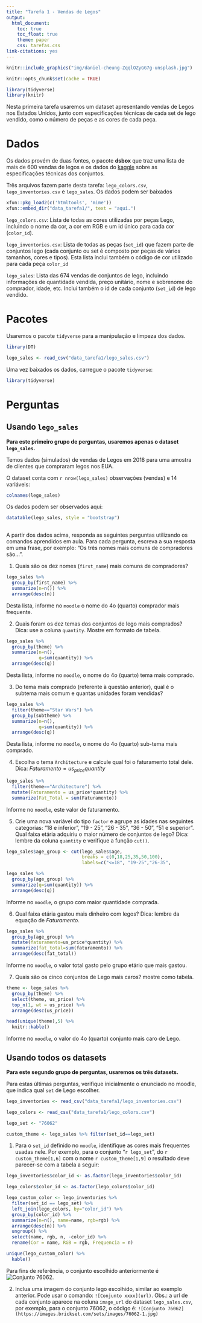 ```yaml
---
title: "Tarefa 1 - Vendas de Legos"
output: 
  html_document:
    toc: true
    toc_float: true
    theme: paper
    css: tarefas.css
link-citations: yes
---
```



```r

knitr::include_graphics("img/daniel-cheung-ZqqlOZyGG7g-unsplash.jpg")

knitr::opts_chunk$set(cache = TRUE)

library(tidyverse)
library(knitr)

```

Nesta primeira tarefa usaremos um dataset apresentando vendas de Legos nos Estados Unidos, junto com especificações técnicas de cada set de lego vendido, como o número de peças e as cores de cada peça.

# Dados

Os dados provém de duas fontes, o pacote **dsbox** que traz uma lista de mais de 600 vendas de legos e os dados do [kaggle](https://www.kaggle.com/datasets/rtatman/lego-database) sobre as especificações técnicas dos conjuntos.

Três arquivos fazem parte desta tarefa: `lego_colors.csv`, `lego_inventories.csv` e `lego_sales`. Os dados podem ser baixados 

```r
xfun::pkg_load2(c('htmltools', 'mime'))
xfun::embed_dir("data_tarefa1/", text = "aqui.")

```

`lego_colors.csv`: Lista de todas as cores utilizadas por peças Lego, incluindo o nome da cor, a cor em RGB e um id único para cada cor (`color_id`).

`lego_inventories.csv`: Lista de todas as peças (`set_id`) que fazem parte de conjuntos lego (cada conjunto ou set é composto por peças de vários tamanhos, cores e tipos). Esta lista inclui também o código de cor utilizado para cada peça `color_id`

`lego_sales`: Lista das 674 vendas de conjuntos de lego, incluindo informações de quantidade vendida, preço unitário, nome e sobrenome do comprador, idade, etc. Inclui também o id de cada conjunto (`set_id`) de lego vendido.


# Pacotes

Usaremos o pacote `tidyverse` para a manipulação e limpeza dos dados. 


```r

library(DT)

lego_sales <- read_csv("data_tarefa1/lego_sales.csv")

```


Uma vez baixados os dados, carregue o pacote `tidyverse`:

```r
library(tidyverse)

```

# Perguntas

## Usando `lego_sales`

**Para este primeiro grupo de perguntas, usaremos apenas o dataset `lego_sales`.**

Temos dados (simulados) de vendas de Legos em 2018 para uma amostra de clientes que compraram legos nos EUA.

O dataset conta com `r nrow(lego_sales)` observações (vendas) e 14 variáveis:

```r

colnames(lego_sales)

```

Os dados podem ser observados aqui:

```r

datatable(lego_sales, style = "bootstrap")
  
```


A partir dos dados acima, responda as seguintes perguntas utilizando os comandos aprendidos em aula. Para cada pergunta, escreva a sua resposta em uma frase, por exemplo: "Os três nomes mais comuns de compradores são...".

1. Quais são os dez nomes (`first_name`) mais comuns de compradores?

```r

lego_sales %>% 
  group_by(first_name) %>% 
  summarize(n=n()) %>% 
  arrange(desc(n))
```

Desta lista, informe no `moodle` o nome do 4o (quarto) comprador mais frequente.

2. Quais foram os dez temas dos conjuntos de lego mais comprados? Dica: use a coluna `quantity`. Mostre em formato de tabela.

```r
lego_sales %>% 
  group_by(theme) %>% 
  summarize(n=n(),
            q=sum(quantity)) %>% 
  arrange(desc(q))
```

Desta lista, informe no `moodle`, o nome do 4o (quarto) tema mais comprado.

3. Do tema mais comprado (referente à questão anterior), qual é o subtema mais comum e quantas unidades foram vendidas?

```r
lego_sales %>% 
  filter(theme=="Star Wars") %>% 
  group_by(subtheme) %>% 
  summarize(n=n(),
            q=sum(quantity)) %>% 
  arrange(desc(q))
```

Desta lista, informe no `moodle`, o nome do 4o (quarto) sub-tema mais comprado.

4. Escolha o tema `Architecture` e calcule qual foi o faturamento total dele. Dica: $Faturamento=us_{price}quantity$

```r

lego_sales %>% 
  filter(theme=="Architecture") %>% 
  mutate(Faturamento = us_price*quantity) %>% 
  summarize(Fat_Total = sum(Faturamento))
```

Informe no `moodle`, este valor de faturamento.

5. Crie uma nova variável do tipo `factor` e agrupe as idades nas
seguintes categorias: "18 e inferior", "19 - 25", "26 - 35", "36 - 50", "51 e superior". Qual faixa etária adquiriu o maior número de conjuntos de lego? Dica: lembre da coluna `quantity` e verifique a função `cut()`.

```r

lego_sales$age_group <- cut(lego_sales$age, 
                            breaks = c(0,18,25,35,50,100),
                            labels=c("<=18", "19-25","26-35",                                                            "36-50",">=51")) 
```

```r
lego_sales %>% 
  group_by(age_group) %>% 
  summarize(q=sum(quantity)) %>% 
  arrange(desc(q))
```

Informe no `moodle`, o grupo com maior quantidade comprada.

6. Qual faixa etária gastou mais dinheiro com legos? Dica: lembre da equação de $Faturamento$.

```r
lego_sales %>% 
  group_by(age_group) %>% 
  mutate(faturamento=us_price*quantity) %>% 
  summarize(fat_total=sum(faturamento)) %>% 
  arrange(desc(fat_total))
```

Informe no `moodle`, o valor total gasto pelo grupo etário que mais gastou.

7. Quais são os cinco conjuntos de Lego mais caros? mostre como tabela.

```r
theme <- lego_sales %>% 
  group_by(theme) %>% 
  select(theme, us_price) %>% 
  top_n(1, wt = us_price) %>% 
  arrange(desc(us_price))

head(unique(theme),5) %>% 
  knitr::kable()
```

Informe no `moodle`, o valor do 4o (quarto) conjunto mais caro de Lego.

## Usando todos os datasets

**Para este segundo grupo de perguntas, usaremos os três datasets.**

Para estas últimas perguntas, verifique inicialmente o enunciado no moodle, que indica qual `set` de Lego escolher.

```r

lego_inventories <- read_csv("data_tarefa1/lego_inventories.csv")

lego_colors <- read_csv("data_tarefa1/lego_colors.csv")

lego_set <- "76062"

custom_theme <- lego_sales %>% filter(set_id==lego_set)


```

1) Para o `set_id` definido no `moodle`, identifique as cores mais frequentes usadas nele. Por exemplo, para o conjunto "`r lego_set`", do `r custom_theme[1,6]` com o nome `r custom_theme[1,9]` o resultado deve parecer-se com a tabela a seguir:

```r

lego_inventories$color_id <- as.factor(lego_inventories$color_id)

lego_colors$color_id <- as.factor(lego_colors$color_id)

lego_custom_color <- lego_inventories %>% 
  filter(set_id == lego_set) %>% 
  left_join(lego_colors, by="color_id") %>% 
  group_by(color_id) %>% 
  summarize(n=n(), name=name, rgb=rgb) %>% 
  arrange(desc(n)) %>% 
  ungroup() %>% 
  select(name, rgb, n, -color_id) %>% 
  rename(Cor = name, RGB = rgb, Frequencia = n)

unique(lego_custom_color) %>% 
  kable()
```


Para fins de referência, o conjunto escolhido anteriormente é ![Conjunto 76062](https://images.brickset.com/sets/images/76062-1.jpg).

2) Inclua uma imagem do conjunto lego escolhido, similar ao exemplo anterior. Pode usar o comando: `![Conjunto xxxx](url)`. Obs.: a url de cada conjunto aparece na coluna `image_url` do dataset `lego_sales.csv`, por exemplo, para o conjunto 76062, o código é: `![Conjunto 76062](https://images.brickset.com/sets/images/76062-1.jpg)`

